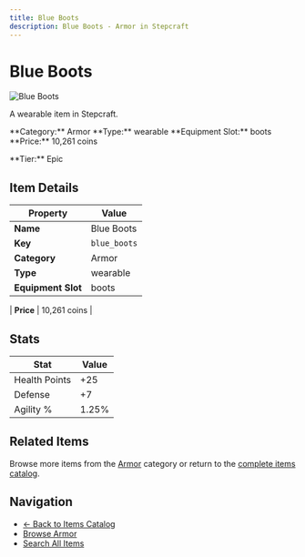 ```yaml
---
title: Blue Boots
description: Blue Boots - Armor in Stepcraft
---
```


# Blue Boots

<div className="flex items-start gap-6 mb-8">
  <div className="flex-shrink-0">
    <img src="/assets/resources/smithing/blue_boots.png" alt="Blue Boots" className="w-24 h-24 border rounded-lg" />
  </div>
  <div className="flex-1">
    <div className="space-y-2">
      <p className="text-lg text-muted-foreground">A wearable item in Stepcraft.</p>
      <div className="flex flex-wrap gap-4 text-sm">
        <span className="px-2 py-1 bg-blue-100 dark:bg-blue-900 rounded-md">
          **Category:** Armor
        </span>
        <span className="px-2 py-1 bg-green-100 dark:bg-green-900 rounded-md">
          **Type:** wearable
        </span>
        <span className="px-2 py-1 bg-purple-100 dark:bg-purple-900 rounded-md">
          **Equipment Slot:** boots
        </span>
        <span className="px-2 py-1 bg-yellow-100 dark:bg-yellow-900 rounded-md">
          **Price:** 10,261 coins
        </span>
      </div>
      <p className="text-sm font-medium">**Tier:** Epic</p>
    </div>
  </div>
</div>

## Item Details

| Property | Value |
|----------|-------|
| **Name** | Blue Boots |
| **Key** | `blue_boots` |
| **Category** | Armor |
| **Type** | wearable |
| **Equipment Slot** | boots |

| **Price** | 10,261 coins |


## Stats

| Stat | Value |
|------|-------|
| Health Points | +25 |
| Defense | +7 |
| Agility % | 1.25% |

## Related Items

Browse more items from the [Armor](/items#armor) category or return to the [complete items catalog](/items).

## Navigation

- [← Back to Items Catalog](/items)
- [Browse Armor](/items#armor)
- [Search All Items](/items)
